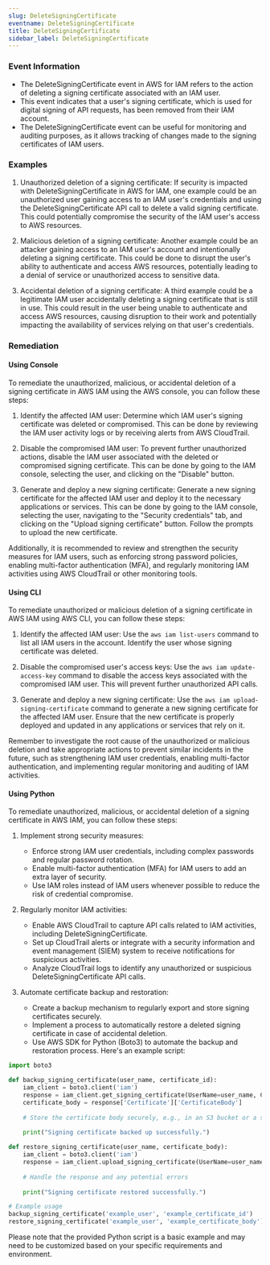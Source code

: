 ```yaml
--- 
slug: DeleteSigningCertificate
eventname: DeleteSigningCertificate
title: DeleteSigningCertificate
sidebar_label: DeleteSigningCertificate
---
```

                       
### Event Information

- The DeleteSigningCertificate event in AWS for IAM refers to the action of deleting a signing certificate associated with an IAM user.
- This event indicates that a user's signing certificate, which is used for digital signing of API requests, has been removed from their IAM account.
- The DeleteSigningCertificate event can be useful for monitoring and auditing purposes, as it allows tracking of changes made to the signing certificates of IAM users.


### Examples

1. Unauthorized deletion of a signing certificate: If security is impacted with DeleteSigningCertificate in AWS for IAM, one example could be an unauthorized user gaining access to an IAM user's credentials and using the DeleteSigningCertificate API call to delete a valid signing certificate. This could potentially compromise the security of the IAM user's access to AWS resources.

2. Malicious deletion of a signing certificate: Another example could be an attacker gaining access to an IAM user's account and intentionally deleting a signing certificate. This could be done to disrupt the user's ability to authenticate and access AWS resources, potentially leading to a denial of service or unauthorized access to sensitive data.

3. Accidental deletion of a signing certificate: A third example could be a legitimate IAM user accidentally deleting a signing certificate that is still in use. This could result in the user being unable to authenticate and access AWS resources, causing disruption to their work and potentially impacting the availability of services relying on that user's credentials.

### Remediation

#### Using Console

To remediate the unauthorized, malicious, or accidental deletion of a signing certificate in AWS IAM using the AWS console, you can follow these steps:

1. Identify the affected IAM user: Determine which IAM user's signing certificate was deleted or compromised. This can be done by reviewing the IAM user activity logs or by receiving alerts from AWS CloudTrail.

2. Disable the compromised IAM user: To prevent further unauthorized actions, disable the IAM user associated with the deleted or compromised signing certificate. This can be done by going to the IAM console, selecting the user, and clicking on the "Disable" button.

3. Generate and deploy a new signing certificate: Generate a new signing certificate for the affected IAM user and deploy it to the necessary applications or services. This can be done by going to the IAM console, selecting the user, navigating to the "Security credentials" tab, and clicking on the "Upload signing certificate" button. Follow the prompts to upload the new certificate.

Additionally, it is recommended to review and strengthen the security measures for IAM users, such as enforcing strong password policies, enabling multi-factor authentication (MFA), and regularly monitoring IAM activities using AWS CloudTrail or other monitoring tools.

#### Using CLI

To remediate unauthorized or malicious deletion of a signing certificate in AWS IAM using AWS CLI, you can follow these steps:

1. Identify the affected IAM user: Use the `aws iam list-users` command to list all IAM users in the account. Identify the user whose signing certificate was deleted.

2. Disable the compromised user's access keys: Use the `aws iam update-access-key` command to disable the access keys associated with the compromised IAM user. This will prevent further unauthorized API calls.

3. Generate and deploy a new signing certificate: Use the `aws iam upload-signing-certificate` command to generate a new signing certificate for the affected IAM user. Ensure that the new certificate is properly deployed and updated in any applications or services that rely on it.

Remember to investigate the root cause of the unauthorized or malicious deletion and take appropriate actions to prevent similar incidents in the future, such as strengthening IAM user credentials, enabling multi-factor authentication, and implementing regular monitoring and auditing of IAM activities.

#### Using Python

To remediate unauthorized, malicious, or accidental deletion of a signing certificate in AWS IAM, you can follow these steps:

1. Implement strong security measures:
   - Enforce strong IAM user credentials, including complex passwords and regular password rotation.
   - Enable multi-factor authentication (MFA) for IAM users to add an extra layer of security.
   - Use IAM roles instead of IAM users whenever possible to reduce the risk of credential compromise.

2. Regularly monitor IAM activities:
   - Enable AWS CloudTrail to capture API calls related to IAM activities, including DeleteSigningCertificate.
   - Set up CloudTrail alerts or integrate with a security information and event management (SIEM) system to receive notifications for suspicious activities.
   - Analyze CloudTrail logs to identify any unauthorized or suspicious DeleteSigningCertificate API calls.

3. Automate certificate backup and restoration:
   - Create a backup mechanism to regularly export and store signing certificates securely.
   - Implement a process to automatically restore a deleted signing certificate in case of accidental deletion.
   - Use AWS SDK for Python (Boto3) to automate the backup and restoration process. Here's an example script:

```python
import boto3

def backup_signing_certificate(user_name, certificate_id):
    iam_client = boto3.client('iam')
    response = iam_client.get_signing_certificate(UserName=user_name, CertificateId=certificate_id)
    certificate_body = response['Certificate']['CertificateBody']
    
    # Store the certificate body securely, e.g., in an S3 bucket or a secure database
    
    print("Signing certificate backed up successfully.")

def restore_signing_certificate(user_name, certificate_body):
    iam_client = boto3.client('iam')
    response = iam_client.upload_signing_certificate(UserName=user_name, CertificateBody=certificate_body)
    
    # Handle the response and any potential errors
    
    print("Signing certificate restored successfully.")

# Example usage
backup_signing_certificate('example_user', 'example_certificate_id')
restore_signing_certificate('example_user', 'example_certificate_body')
```

Please note that the provided Python script is a basic example and may need to be customized based on your specific requirements and environment.


 